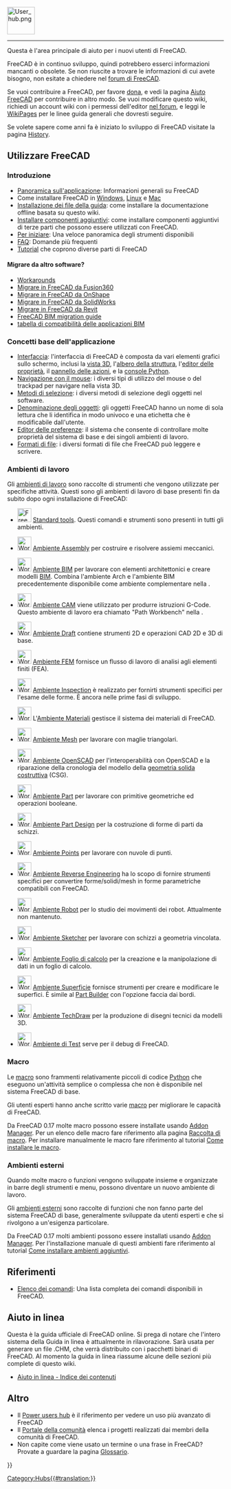 <languages/>
{{TOCright}}
[[Image:User_hub.png|64px]]
----

Questa è l'area principale di aiuto per i nuovi utenti di FreeCAD.

FreeCAD è in continuo sviluppo, quindi potrebbero esserci informazioni mancanti o obsolete. Se non riuscite a trovare le informazioni di cui avete bisogno, non esitate a chiedere nel [https://forum.freecad.org forum di FreeCAD].

<div class="mw-translate-fuzzy">
Se vuoi contribuire a FreeCAD, per favore [[donate/it|dona]], e vedi la pagina [[Help_FreeCAD/it|Aiuto FreeCAD]] per contribuire in altro modo. Se vuoi modificare questo wiki, richiedi un account wiki con i permessi dell'editor [https://forum.freecad.org/viewtopic.php?f=21&t=6830 nel forum], e leggi le [[WikiPages|WikiPages]] per le linee guida generali che dovresti seguire.
</div>

Se volete sapere come anni fa è iniziato lo sviluppo di FreeCAD visitate la pagina  [[History/it|History]].

<span id="Using_FreeCAD"></span>
== Utilizzare FreeCAD ==

<span id="Introduction"></span>
===Introduzione===


* [[About FreeCAD/it|Panoramica sull'applicazione]]: Informazioni generali su FreeCAD
* Come installare FreeCAD in [[Install_on_Windows/it|Windows]], [[Install_on_Linux/it|Linux]] e [[Install_on_Mac/it|Mac]]
* [[Installing Helpfile/it|Installazione dei file della guida]]: come installare la documentazione offline basata su questo wiki.
* [[Installing_additional_components/it|Installare componenti aggiuntivi]]: come installare componenti aggiuntivi di terze parti che possono essere utilizzati con FreeCAD.
* [[Getting started/it|Per iniziare]]: Una veloce panoramica degli strumenti disponibili
* [[Frequently_asked_questions/it|FAQ]]: Domande più frequenti
* [[Tutorials/it|Tutorial]] che coprono diverse parti di FreeCAD

<span id="Migrating_from_other_software?"></span>
====Migrare da altro software?====

* [[Workarounds|Workarounds]]
* [[Migrating_to_FreeCAD_from_Fusion360/it|Migrare in FreeCAD da Fusion360]]
* [[Migrating_to_FreeCAD_from_OnShape/it|Migrare in FreeCAD da OnShape]]
* [[Migrating_to_FreeCAD_from_SolidWorks|Migrare in FreeCAD da SolidWorks]]
* [[Migrating_to_FreeCAD_from_Revit|Migrare in FreeCAD da Revit]]
* [https://yorik.uncreated.net/blog/2020-010-freecad-bim-guide FreeCAD BIM migration guide]
* [[BIM_application_compatibility_table/it|tabella di compatibilità delle applicazioni BIM]]

<span id="Basic_application"></span>
===Concetti base dell'applicazione===

* [[Interface/it|Interfaccia]]: l'interfaccia di FreeCAD è composta da vari elementi grafici sullo schermo, inclusi la [[3D_view/it|vista 3D]], l'[[Tree_view/it|albero della struttura]], l'[[Property_editor/it|editor delle proprietà]], il [[Task_panel/it|pannello delle azioni]], e la [[Python_console/it|console Python]].
* [[Mouse_navigation/it|Navigazione con il mouse]]: i diversi tipi di utilizzo del mouse o del trackpad per navigare nella vista 3D.
* [[Selection_methods/it|Metodi di selezione]]: i diversi metodi di selezione degli oggetti nel software.
* [[Object_name/it|Denominazione degli oggetti]]: gli oggetti FreeCAD hanno un nome {{incode|Name}} di sola lettura che li identifica in modo univoco e una etichetta {{incode|Label}} che è modificabile dall'utente.
* [[Preferences_Editor/it|Editor delle preferenze]]: il sistema che consente di controllare molte proprietà del sistema di base e dei singoli ambienti di lavoro.
* [[Import_Export/it|Formati di file]]: i diversi formati di file che FreeCAD può leggere e scrivere.

<span id="Workbenches"></span>
===Ambienti di lavoro===

Gli [[Workbenches/it|ambienti di lavoro]] sono raccolte di strumenti che vengono utilizzate per specifiche attività. Questi sono gli ambienti di lavoro di base presenti fin da subito dopo ogni installazione di FreeCAD:

<!--Please keep this list consistent with Online_Help_Toc and Workbenches-->
* [[Image:Freecad.svg|32px]] [[Std_Base|Standard tools]]. Questi comandi e strumenti sono presenti in tutti gli ambienti.

* [[Image:Workbench_Assembly.svg|32px]] [[Assembly_Workbench/it|Ambiente Assembly]] per costruire e risolvere assiemi meccanici. {{Version/it|1.0}}

* [[Image:Workbench_BIM.svg|32px]] [[BIM_Workbench/it|Ambiente BIM]] per lavorare con elementi architettonici e creare modelli [https://en.wikipedia.org/wiki/Building_information_modeling BIM]. Combina l'ambiente Arch e l'ambiente BIM precedentemente disponibile come ambiente complementare nella {{VersionMinus/it|0.21}}.

* [[Image:Workbench_CAM.svg|32px]] [[CAM_Workbench/it|Ambiente CAM]] viene utilizzato per produrre istruzioni G-Code. Questo ambiente di lavoro era chiamato "Path Workbench" nella {{VersionMinus/it|0.21}}.

* [[Image:Workbench_Draft.svg|32px]] [[Draft_Workbench/it|Ambiente Draft]] contiene strumenti 2D e operazioni CAD 2D e 3D di base.

* [[Image:Workbench_FEM.svg|32px]] [[FEM_Workbench/it|Ambiente FEM]] fornisce un flusso di lavoro di analisi agli elementi finiti (FEA).

* [[Image:Workbench_Inspection.svg|32px]] [[Inspection_Workbench/it|Ambiente Inspection]] è realizzato per fornirti strumenti specifici per l'esame delle forme. È ancora nelle prime fasi di sviluppo.

* [[Image:Workbench_Material.svg|32px]] L'[[Material_Workbench/it|Ambiente Materiali]] gestisce il sistema dei materiali di FreeCAD. {{Version/it|1.0}}

* [[Image:Workbench_Mesh.svg|32px]] [[Mesh_Workbench/it|Ambiente Mesh]] per lavorare con maglie triangolari.

* [[Image:Workbench_OpenSCAD.svg|32px]] [[OpenSCAD_Workbench/it|Ambiente OpenSCAD]] per l'interoperabilità con OpenSCAD e la riparazione della cronologia del modello della [[constructive_solid_geometry/it|geometria solida costruttiva]] (CSG).

* [[Image:Workbench_Part.svg|32px]] [[Part_Workbench/it|Ambiente Part]] per lavorare con primitive geometriche ed operazioni booleane.

* [[Image:Workbench_PartDesign.svg|32px]] [[PartDesign_Workbench/it|Ambiente Part Design]] per la costruzione di forme di parti da schizzi.

* [[Image:Workbench_Points.svg|32px]] [[Points_Workbench/it|Ambiente Points]] per lavorare con nuvole di punti.

* [[Image:Workbench_Reverse_Engineering.svg|32px]] [[Reverse_Engineering_Workbench/it|Ambiente Reverse Engineering]] ha lo scopo di fornire strumenti specifici per convertire forme/solidi/mesh in forme parametriche compatibili con FreeCAD.

* [[Image:Workbench_Robot.svg|32px]] [[Robot_Workbench/it| Ambiente Robot]] per lo studio dei movimenti dei robot. Attualmente non mantenuto.

* [[Image:Workbench_Sketcher.svg|32px]] [[Sketcher_Workbench/it|Ambiente Sketcher]] per lavorare con schizzi a geometria vincolata.

* [[Image:Workbench_Spreadsheet.svg|32px]] [[Spreadsheet_Workbench/it|Ambiente Foglio di calcolo]] per la creazione e la manipolazione di dati in un foglio di calcolo.

* [[Image:Workbench_Surface.svg|32px]] [[Surface_Workbench/it|Ambiente Superficie]] fornisce strumenti per creare e modificare le superfici. È simile al [[Part_Builder/it|Part Builder]] con l'opzione faccia dai bordi.

* [[Image:Workbench_TechDraw.svg|32px]] [[TechDraw_Workbench/it|Ambiente TechDraw]] per la produzione di disegni tecnici da modelli 3D.

* [[Image:Workbench_Test.svg|32px]] [[Testing/it|Ambiente di Test]] serve per il debug di FreeCAD.

<span id="Macros"></span>
===Macro===

Le [[Macros/it|macro]] sono frammenti relativamente piccoli di codice [[Python/it|Python]] che eseguono un'attività semplice o complessa che non è disponibile nel sistema FreeCAD di base.

Gli utenti esperti hanno anche scritto varie [[macros/it|macro]] per migliorare le capacità di FreeCAD.

Da FreeCAD 0.17 molte macro possono essere installate usando [[Std_AddonMgr/it|Addon Manager]]. Per un elenco delle macro fare riferimento alla pagina [[Macros_recipes/it|Raccolta di macro]].
Per installare manualmente le macro fare riferimento al tutorial [[How_to_install_macros/it|Come installare le macro]].

<span id="External_workbenches"></span>
===Ambienti esterni===

Quando molte macro o funzioni vengono sviluppate insieme e organizzate in barre degli strumenti e menu, possono diventare un nuovo ambiente di lavoro.

Gli [[External_workbenches/it|ambienti esterni]] sono raccolte di funzioni che non fanno parte del sistema FreeCAD di base, generalmente sviluppate da utenti esperti e che si rivolgono a un'esigenza particolare.

Da FreeCAD 0.17 molti ambienti possono essere installati usando [[Std_AddonMgr/it|Addon Manager]].
Per l'installazione manuale di questi ambienti fare riferimento al tutorial [[How_to_install_additional_workbenches/it|Come installare ambienti aggiuntivi]].

<span id="Reference"></span>
==Riferimenti==

* [[List_of_Commands/it|Elenco dei comandi]]: Una lista completa dei comandi disponibili in FreeCAD.

<span id="Online_Help"></span>
== Aiuto in linea ==

<!-- To download the online help in FreeCAD you need to set the proper Url in the [[Preferences Editor|Preferences Editor]] of FreeCAD. Currently the right url has to point to this page. That means you need to set it to:
 [https://web.archive.org/web/20070224011058/http://juergen-riegel.net/FreeCAD/Docu/index.php/User_hub https://web.archive.org/web/20070224011058/http://juergen-riegel.net/FreeCAD/Docu/index.php/User_hub]
-->

Questa è la guida ufficiale di FreeCAD online. Si prega di notare che l'intero sistema della Guida in linea è attualmente in rilavorazione. Sarà usata per generare un file .CHM, che verrà distribuito con i pacchetti binari di FreeCAD. Al momento la guida in linea riassume alcune delle sezioni più complete di questo wiki.
* [[Online Help Toc/it| Aiuto in linea - Indice dei contenuti]]

<span id="More"></span>
== Altro ==

* Il [[Power_users_hub/it|Power users hub]] è il riferimento per vedere un uso più avanzato di FreeCAD
* Il [[FreeCAD_Community_Portal/it|Portale della comunità]] elenca i progetti realizzati dai membri della comunità di FreeCAD.
* Non capite come viene usato un termine o una frase in FreeCAD? Provate a guardare la pagina [[Glossary/it|Glossario]].


{{Userdocnavi{{#translation:}}}}
[[Category:Hubs{{#translation:}}]]